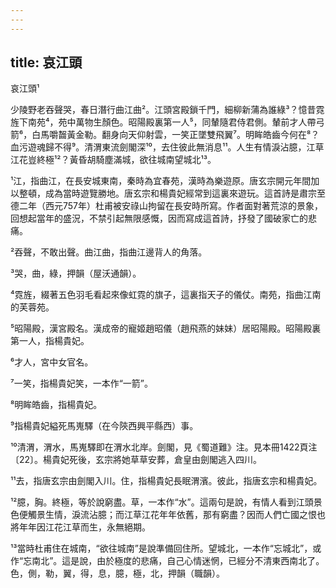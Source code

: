 ```yaml
---
---
---
```

title: 哀江頭
---




哀江頭¹

少陵野老吞聲哭，春日潛行曲江曲²。江頭宮殿鎖千門，細柳新蒲為誰綠³？憶昔霓旌下南苑⁴，苑中萬物生顏色。昭陽殿裏第一人⁵，同輦隨君侍君側。輦前才人帶弓箭⁶，白馬嚼齧黃金勒。翻身向天仰射雲，一笑正墜雙飛翼⁷。明眸皓齒今何在⁸？血污遊魂歸不得⁹。清渭東流劍閣深¹⁰，去住彼此無消息¹¹。人生有情淚沾臆，江草江花豈終極¹²？黃昏胡騎塵滿城，欲往城南望城北¹³。

¹江，指曲江，在長安城東南，秦時為宜春苑，漢時為樂遊原。唐玄宗開元年間加以整頓，成為當時遊覽勝地。唐玄宗和楊貴妃經常到這裏來遊玩。這首詩是肅宗至德二年（西元757年）杜甫被安祿山拘留在長安時所寫。作者面對著荒涼的景象，回想起當年的盛況，不禁引起無限感慨，因而寫成這首詩，抒發了國破家亡的悲痛。

²吞聲，不敢出聲。曲江曲，指曲江邊背人的角落。

³哭，曲，綠，押韻（屋沃通韻）。

⁴霓旌，綴著五色羽毛看起來像虹霓的旗子，這裏指天子的儀仗。南苑，指曲江南的芙蓉苑。

⁵昭陽殿，漢宮殿名。漢成帝的寵姬趙昭儀（趙飛燕的妹妹）居昭陽殿。昭陽殿裏第一人，指楊貴妃。

⁶才人，宮中女官名。

⁷一笑，指楊貴妃笑，一本作“一箭”。

⁸明眸皓齒，指楊貴妃。

⁹指楊貴妃縊死馬嵬驛（在今陝西興平縣西）事。

¹⁰清渭，渭水，馬嵬驛即在渭水北岸。劍閣，見《蜀道難》注。見本冊1422頁注〔22〕。楊貴妃死後，玄宗將她草草安葬，倉皇由劍閣逃入四川。

¹¹去，指唐玄宗由劍閣入川。住，指楊貴妃長眠渭濱。彼此，指唐玄宗和楊貴妃。

¹²臆，胸。終極，等於說窮盡。草，一本作“水”。這兩句是說，有情人看到江頭景色便觸景生情，淚流沾臆；而江草江花年年依舊，那有窮盡？因而人們亡國之恨也將年年因江花江草而生，永無絕期。

¹³當時杜甫住在城南，“欲往城南”是說準備回住所。望城北，一本作“忘城北”，或作“忘南北”。這是說，由於極度的悲痛，自己心情迷惘，已經分不清東西南北了。色，側，勒，翼，得，息，臆，極，北，押韻（職韻）。